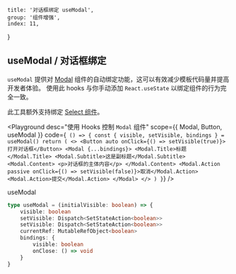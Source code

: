 
	title: '对话框绑定 useModal',
	group: '组件增强',
	index: 11,
}

## useModal / 对话框绑定

`useModal` 提供对 [Modal](/zh-cn/components/modal) 组件的自动绑定功能，这可以有效减少模板代码量并提高开发者体验。
使用此 hooks 与你手动添加 `React.useState` 以绑定组件的行为完全一致。

此工具额外支持绑定 [Select 组件](/zh-cn/components/select 'Select 组件')。

<Playground
	desc="使用 Hooks 控制 `Modal` 组件"
	scope={{ Modal, Button, useModal }}
	code={`
() => {
  const { visible, setVisible, bindings } = useModal()
  return (
    <>
      <Button auto onClick={() => setVisible(true)}>打开对话框</Button>
      <Modal {...bindings}>
        <Modal.Title>标题</Modal.Title>
        <Modal.Subtitle>这是副标题</Modal.Subtitle>
        <Modal.Content>
          <p>对话框的主体内容</p>
        </Modal.Content>
        <Modal.Action passive onClick={() => setVisible(false)}>取消</Modal.Action>
        <Modal.Action>提交</Modal.Action>
      </Modal>
    </>
  )
}`}
/>

<Attributes edit="/pages/zh-cn/hooks/use-modal.mdx" >
<Attributes.Title>useModal</Attributes.Title>

```ts
type useModal = (initialVisible: boolean) => {
	visible: boolean
	setVisible: Dispatch<SetStateAction<boolean>>
	setVisible: Dispatch<SetStateAction<boolean>>
	currentRef: MutableRefObject<boolean>
	bindings: {
		visible: boolean
		onClose: () => void
	}
}
```

</Attributes>

